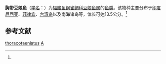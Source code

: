 {{Speciesbox 
| genus = Abudefduf
| species = thoracotaeniatus
| authority = (Fowler et Bean, 1928)<ref name='id7877'>{{cite web| url =http://www.bioinfo.cn/db05/BjdwSpecies.php?action=view&id=7877| title =胸带豆娘鱼| work =《中国动物物种编目数据库》| publisher =中国科学院微生物研究所| author =中国科学院动物研究所| accessdate =2009-04-16| deadurl =yes| archiveurl =https://web.archive.org/web/20160305054310/http://www.bioinfo.cn/db05/BjdwSpecies.php?action=view&id=7877| archivedate =2016-03-05}}</ref>
}}

'''胸带豆娘鱼'''（[[学名|学名]]：{{lang|la|''Abudefduf thoracotaeniatus''}}）为[[辐鳍鱼纲|辐鳍鱼纲]][[雀鲷科|雀鲷科]][[豆娘鱼属|豆娘鱼属]]的[[鱼类|鱼类]]。该物种主要分布于[[印度尼西亚|印度尼西亚]]、[[菲律宾|菲律宾]]、[[台湾岛|台湾岛]]以及南海诸岛等，体长可达13.5公分。<ref name='id7877'/>

== 参考文献 ==
{{reflist}}

{{Wikispecies|Abudefduf thoracotaeniatus}}
{{Taxonbar|from=Q3759214}}

[[Category:豆娘鱼属|thoracotaeniatus]]
[[Category:1928年描述的魚類|A]]


{{鲈形目小作品}}